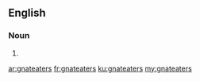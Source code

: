 ==English==

===Noun===
{{head|en|noun plural form}}

# {{plural of|gnateater|lang=en}}

[[ar:gnateaters]]
[[fr:gnateaters]]
[[ku:gnateaters]]
[[my:gnateaters]]